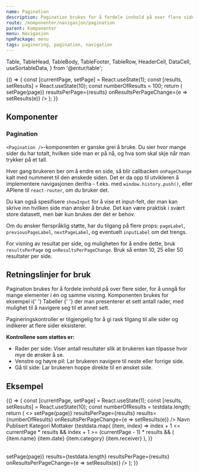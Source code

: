 ```yaml
---
name: Pagination
description: Pagination brukes for å fordele innhold på over flere sider, for å unngå for mange elementer i én og samme visning.
route: /komponenter/navigasjon/pagination
parent: Komponenter
menu: Navigasjon
npmPackage: menu
tags: paginering, pagination, navigation
---
```


  Table,
  TableHead,
  TableBody,
  TableFooter,
  TableRow,
  HeaderCell,
  DataCell,
  useSortableData,
} from '@entur/table';

<PageHeader />

<Playground>
  {() => {
    const [currentPage, setPage] = React.useState(1);
    const [results, setResults] = React.useState(10);
    const numberOfResults = 100;
    return (
      <Pagination
        pageCount={Math.round(numberOfResults / results)}
        results={numberOfResults}
        currentPage={currentPage}
        onPageChange={page => setPage(page)}
        resultsPerPage={results}
        onResultsPerPageChange={e => setResults(e)}
      />
    );
  }}
</Playground>

## Komponenter

### Pagination

<ImportStatement imports="Pagination" />
<Props of={Pagination} />

`<Pagination />`-komponenten er ganske grei å bruke. Du sier hvor mange sider du har totalt, hvilken side man er på nå, og hva som skal skje når man trykker på et tall.

Hver gang brukeren ber om å endre en side, så blir callbacken `onPageChange` kalt med nummeret til den ønskede siden. Det er da opp til utvikleren å implementere navigasjonen derifra - f.eks. med `window.history.push()`, eller APIene til `react-router`, om du bruker det.

Du kan også spesifisere `showInput` for å vise et input-felt, der man kan skrive inn hvilken side man ønsker å bruke. Det kan være praktisk i svært store
datasett, men bør kun brukes der det er behov.

Om du ønsker flerspråklig støtte, har du tilgang på flere props: `pageLabel`, `previousPageLabel`, `nextPageLabel`, og eventuelt `inputLabel` om det trengs.

For visning av resultat per side, og muligheten for å endre dette, bruk `resultsPerPage` og `onResultsPerPageChange`.
Bruk så enten 10, 25 eller 50 resultater per side.

## Retningslinjer for bruk

<Paragraph>
  Pagination brukes for å fordele innhold på over flere sider, for å unngå for
  mange elementer i én og samme visning. Komponenten brukes for eksempel i{' '}
  <LinkText as={Link} to="/komponenter/layout-og-flater/table">
    Tabeller
  </LinkText>{' '}
  der man presenterer et sett antall rader, med mulighet til å navigere seg til
  et annet sett.
</Paragraph>

Pagineringskontroller er tilgjengelig for å gi rask tilgang til alle sider og indikerer at flere sider eksisterer.

**Kontrollene som støttes er:**

- Rader per side: Viser antall resultater slik at brukeren kan tilpasse hvor mye de ønsker å se.
- Venstre og høyre pil: Lar brukeren navigere til neste eller forrige side.
- Gå til side: Lar brukeren hoppe direkte til en ønsket side.

## Eksempel

<Playground>
  {() => {
    const [currentPage, setPage] = React.useState(1);
    const [results, setResults] = React.useState(10);
    const numberOfResults = testdata.length;
    return (
      <>
        <Pagination
          pageCount={Math.ceil(numberOfResults / results)}
          currentPage={currentPage}
          onPageChange={page => setPage(page)}
          resultsPerPage={results}
          results={numberOfResults}
          onResultsPerPageChange={e => setResults(e)}
        />
        <Table fixed style={{ margin: '1.5rem 0' }}>
          <TableHead>
            <TableRow>
              <HeaderCell>Navn</HeaderCell>
              <HeaderCell>Publisert</HeaderCell>
              <HeaderCell>Kategori</HeaderCell>
              <HeaderCell>Mottaker</HeaderCell>
            </TableRow>
          </TableHead>
          <TableBody>
            {testdata.map(
              (item, index) =>
                index + 1 <= currentPage * results &&
                index + 1 >= (currentPage - 1) * results && (
                  <TableRow key={index}>
                    <DataCell>{item.name}</DataCell>
                    <DataCell>{item.date}</DataCell>
                    <DataCell>{item.category}</DataCell>
                    <DataCell>{item.receiver}</DataCell>
                  </TableRow>
                ),
            )}
          </TableBody>
        </Table>
        <Pagination
          pageCount={Math.ceil(testdata.length / results)}
          currentPage={currentPage}
          onPageChange={page => setPage(page)}
          results={testdata.length}
          resultsPerPage={results}
          onResultsPerPageChange={e => setResults(e)}
        />
      </>
    );
  }}
</Playground>
